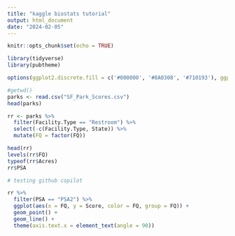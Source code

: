 ```yaml
---
title: "kaggle biostats tutorial"
output: html_document
date: "2024-02-05"
---
```


```r
knitr::opts_chunk$set(echo = TRUE) 

library(tidyverse)
library(pubtheme)

options(ggplot2.discrete.fill = c('#000000', '#8A0308', '#710193'), ggplot2.discrete.color = c('#000000', '#8A0308', '#710193'))
```


```r
#getwd()
parks <- read.csv("SF_Park_Scores.csv")
head(parks)
```

```r
rr <- parks %>%
  filter(Facility.Type == "Restroom") %>%
  select(-c(Facility.Type, State)) %>%
  mutate(FQ = factor(FQ))

head(rr)
levels(rr$FQ)
typeof(rr$Acres)
rr$PSA

# testing github copilot

rr %>%
  filter(PSA == "PSA2") %>%
  ggplot(aes(x = FQ, y = Score, color = FQ, group = FQ)) + 
  geom_point() + 
  geom_line() +
  theme(axis.text.x = element_text(angle = 90))  
```
